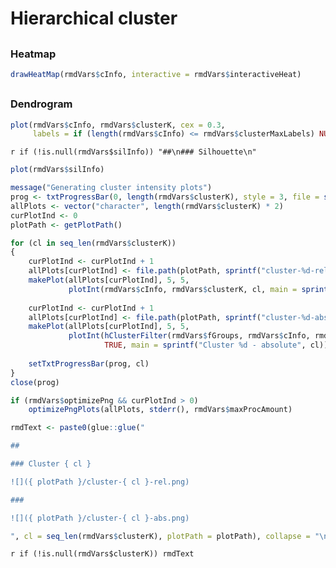 Hierarchical cluster {data-orientation=rows}
===

##

### Heatmap

```r
drawHeatMap(rmdVars$cInfo, interactive = rmdVars$interactiveHeat)
```

##

### Dendrogram
```r
plot(rmdVars$cInfo, rmdVars$clusterK, cex = 0.3,
     labels = if (length(rmdVars$cInfo) <= rmdVars$clusterMaxLabels) NULL else FALSE)
```

`r if (!is.null(rmdVars$silInfo)) "##\n### Silhouette\n"`
```r
plot(rmdVars$silInfo)
```

```r
message("Generating cluster intensity plots")
prog <- txtProgressBar(0, length(rmdVars$clusterK), style = 3, file = stderr())
allPlots <- vector("character", length(rmdVars$clusterK) * 2)
curPlotInd <- 0
plotPath <- getPlotPath()

for (cl in seq_len(rmdVars$clusterK))
{
    curPlotInd <- curPlotInd + 1
    allPlots[curPlotInd] <- file.path(plotPath, sprintf("cluster-%d-rel.png", cl))
    makePlot(allPlots[curPlotInd], 5, 5,
             plotInt(rmdVars$cInfo, rmdVars$clusterK, cl, main = sprintf("Cluster %d - normalized", cl)))
    
    curPlotInd <- curPlotInd + 1
    allPlots[curPlotInd] <- file.path(plotPath, sprintf("cluster-%d-abs.png", cl))
    makePlot(allPlots[curPlotInd], 5, 5,
             plotInt(hClusterFilter(rmdVars$fGroups, rmdVars$cInfo, rmdVars$clusterK, cl),
                     TRUE, main = sprintf("Cluster %d - absolute", cl)))
    
    setTxtProgressBar(prog, cl)
}
close(prog)

if (rmdVars$optimizePng && curPlotInd > 0)
    optimizePngPlots(allPlots, stderr(), rmdVars$maxProcAmount)

rmdText <- paste0(glue::glue("

## 

### Cluster { cl }

![]({ plotPath }/cluster-{ cl }-rel.png)

###

![]({ plotPath }/cluster-{ cl }-abs.png)

", cl = seq_len(rmdVars$clusterK), plotPath = plotPath), collapse = "\n")

```

`r if (!is.null(rmdVars$clusterK)) rmdText`
